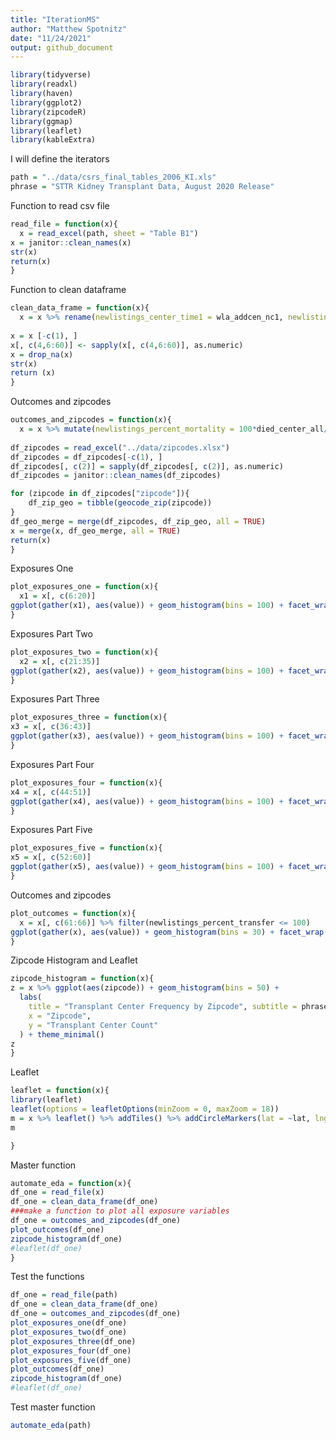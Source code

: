 ```yaml
---
title: "IterationMS"
author: "Matthew Spotnitz"
date: "11/24/2021"
output: github_document
---
```


```r
library(tidyverse)
library(readxl)
library(haven)
library(ggplot2)
library(zipcodeR)
library(ggmap)
library(leaflet)
library(kableExtra)
```
I will define the iterators
```r
path = "../data/csrs_final_tables_2006_KI.xls"
phrase = "STTR Kidney Transplant Data, August 2020 Release"
```
Function to read csv file
```r
read_file = function(x){
  x = read_excel(path, sheet = "Table B1")
x = janitor::clean_names(x)
str(x)
return(x) 
}
```
Function to clean dataframe
```r
clean_data_frame = function(x){
  x = x %>% rename(newlistings_center_time1 = wla_addcen_nc1, newlistings_center_time2 = wla_addcen_nc2, newlistings_center_all = wla_addcen_pcz,newlistings_regional = wla_addcen_prz, newlistings_usa = wla_addcen_puz)  %>% rename( endlistings_center_time1 = wla_end_nc1, endlistings_center_time2 = wla_end_nc2, endlistings_center_all = wla_end_pcz, endlistings_regional = wla_end_prz, endlistings_usa = wla_end_puz) %>% rename(deteriorated_center_time1 = wla_remdet_nc1, deteriorated_center_time2 = wla_remdet_nc2, deteriorated_center_all = wla_remdet_pcz, deteriorated_regional = wla_remdet_prz, deteriorated_usa = wla_remdet_puz) %>% rename( died_center_time1 = wla_remdied_nc1, died_center_time2 = wla_remdied_nc2, died_center_all = wla_remdied_pcz, died_regional = wla_remdied_prz, died_usa = wla_remdied_puz) %>% rename(other_center_time1 = wla_remoth_nc1, other_center_time2 = wla_remoth_nc2, other_center_all = wla_remoth_pcz, other_regional = wla_remoth_prz, other_usa = wla_remoth_puz) %>% rename( recovered_center_time1 = wla_remrec_nc1, recovered_center_time2 = wla_remrec_nc2, recovered_center_all = wla_remrec_pcz, recovered_regional = wla_remrec_prz, recovered_usa = wla_remrec_puz) %>% rename(transfer_center_time1 = wla_remtfer_nc1, transfer_center_time2 = wla_remtfer_nc2, transfer_center_all = wla_remtfer_pcz, transfer_regional = wla_remtfer_prz, transfer_usa = wla_remtfer_puz) %>% rename(deceased_donor_center_time1 = wla_remtxc_nc1, deceased_donor_center_time2 = wla_remtxc_nc2, deceased_donor_center_all = wla_remtxc_pcz, deceased_donor_regional = wla_remtxc_prz, deceased_donor_usa = wla_remtxc_puz) %>% rename(living_donor_center_time1 = wla_remtxl_nc1, living_donor_center_time2 = wla_remtxl_nc2, living_donor_center_all = wla_remtxl_pcz, living_donor_regional = wla_remtxl_prz, living_donor_usa = wla_remtxl_puz) %>% rename(transplant_other_center_time1 = wla_remtxoc_nc1, transplant_other_center_time2 = wla_remtxoc_nc2, transplant_other_center_all = wla_remtxoc_pcz, transplant_other_regional = wla_remtxoc_prz, transplant_other_center_usa = wla_remtxoc_puz) %>% rename(start_waitlist_center_time1 = wla_st_nc1, start_waitlist_center_time2 = wla_st_nc2, start_waitlist_center_all = wla_st_pcz, start_waitlist_regional = wla_st_prz, start_waitlist_usa = wla_st_puz)
  
x = x [-c(1), ]
x[, c(4,6:60)] <- sapply(x[, c(4,6:60)], as.numeric)
x = drop_na(x)
str(x)
return (x)
}
```
Outcomes and zipcodes
```r
outcomes_and_zipcodes = function(x){
  x = x %>% mutate(newlistings_percent_mortality = 100*died_center_all/newlistings_center_all, newlistings_percent_deteriorated = 100*deteriorated_center_all/newlistings_center_all, newlistings_percent_transfer = 100* transfer_center_all/newlistings_center_all, newlistings_percent_living_donor = 100* living_donor_center_all/newlistings_center_all, newlistings_percent_deceased_donor = 100*deceased_donor_center_all/newlistings_center_all, newlistings_percent_recovered = 100* recovered_center_all/newlistings_center_all, living_deceased_graft_ratio = living_donor_center_all/deceased_donor_center_all)
  
df_zipcodes = read_excel("../data/zipcodes.xlsx")
df_zipcodes = df_zipcodes[-c(1), ]
df_zipcodes[, c(2)] = sapply(df_zipcodes[, c(2)], as.numeric)
df_zipcodes = janitor::clean_names(df_zipcodes)

for (zipcode in df_zipcodes["zipcode"]){
    df_zip_geo = tibble(geocode_zip(zipcode))
}
df_geo_merge = merge(df_zipcodes, df_zip_geo, all = TRUE)
x = merge(x, df_geo_merge, all = TRUE)
return(x)
}
```
Exposures One
```r
plot_exposures_one = function(x){
  x1 = x[, c(6:20)]
ggplot(gather(x1), aes(value)) + geom_histogram(bins = 100) + facet_wrap(~key, scales = "free_y")  +coord_cartesian(xlim = c(0, 2000)) + labs(title = "Exposure Frequency Part1", subtitle = phrase, x = "Exposure (Percent)", y = "Frequency") + theme_minimal()
}
```
Exposures Part Two
```r
plot_exposures_two = function(x){
  x2 = x[, c(21:35)]
ggplot(gather(x2), aes(value)) + geom_histogram(bins = 100) + facet_wrap(~key, scales = "free_y") +coord_cartesian(xlim = c(0, 100)) + labs(title = "Exposure Frequency Part2", subtitle = phrase, x = "Exposure (Percent)", y = "Frequency") + theme_minimal()
}
```
Exposures Part Three
```r
plot_exposures_three = function(x){
x3 = x[, c(36:43)]
ggplot(gather(x3), aes(value)) + geom_histogram(bins = 100) + facet_wrap(~key, scales = "free_y") +coord_cartesian(xlim = c(0, 500)) + labs(title = "Exposure Frequency Part3", subtitle = phrase, x = "Exposure (Percent)", y = "Frequency") + theme_minimal()
}
```
Exposures Part Four
```r
plot_exposures_four = function(x){
x4 = x[, c(44:51)]
ggplot(gather(x4), aes(value)) + geom_histogram(bins = 100) + facet_wrap(~key, scales = "free_y") +coord_cartesian(xlim = c(0, 200)) + labs(title = "Exposure Frequency Part4", subtitle = phrase, x = "Exposure (Percent)", y = "Frequency") + theme_minimal()
}
```

Exposures Part Five
```r
plot_exposures_five = function(x){
x5 = x[, c(52:60)]
ggplot(gather(x5), aes(value)) + geom_histogram(bins = 100) + facet_wrap(~key, scales = "free_y") +coord_cartesian(xlim = c(0, 2000)) + labs(title = "Exposure Frequency Part5", subtitle = phrase, x = "Exposure (Percent)", y = "Frequency") + theme_minimal()
}
```

Outcomes and zipcodes
```r
plot_outcomes = function(x){
  x = x[, c(61:66)] %>% filter(newlistings_percent_transfer <= 100)
ggplot(gather(x), aes(value)) + geom_histogram(bins = 30) + facet_wrap(~key, scales = "free_y") + coord_cartesian(xlim = c(0, 100)) + labs(title = "Outcome Frequency", subtitle = phrase, x = "Outcome (Percent)", y = "Frequency") + theme_minimal()
}
```
Zipcode Histogram and Leaflet
```r
zipcode_histogram = function(x){
z = x %>% ggplot(aes(zipcode)) + geom_histogram(bins = 50) + 
  labs(
    title = "Transplant Center Frequency by Zipcode", subtitle = phrase,
    x = "Zipcode",
    y = "Transplant Center Count"
  ) + theme_minimal()
z
}
```
Leaflet
```r
leaflet = function(x){
library(leaflet)
leaflet(options = leafletOptions(minZoom = 0, maxZoom = 18))
m = x %>% leaflet() %>% addTiles() %>% addCircleMarkers(lat = ~lat, lng = ~lng)
m

}
```
Master function
```r
automate_eda = function(x){
df_one = read_file(x)
df_one = clean_data_frame(df_one)
###make a function to plot all exposure variables
df_one = outcomes_and_zipcodes(df_one)
plot_outcomes(df_one)
zipcode_histogram(df_one)
#leaflet(df_one)
}
```



Test the functions
```r
df_one = read_file(path)
df_one = clean_data_frame(df_one)
df_one = outcomes_and_zipcodes(df_one)
plot_exposures_one(df_one)
plot_exposures_two(df_one)
plot_exposures_three(df_one)
plot_exposures_four(df_one)
plot_exposures_five(df_one)
plot_outcomes(df_one)
zipcode_histogram(df_one)
#leaflet(df_one)
```
Test master  function
```r
automate_eda(path)
```